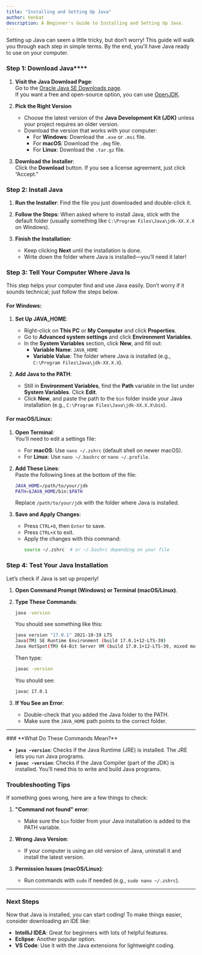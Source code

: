 ```yaml
---
title: "Installing and Setting Up Java"
author: Venkat
description: A Beginner's Guide to Installing and Setting Up Java.
---
```


Setting up Java can seem a little tricky, but don’t worry! This guide will walk you through each step in simple terms. By the end, you'll have Java ready to use on your computer.

### Step 1: Download Java\*\*\*\*

1. **Visit the Java Download Page**:  
   Go to the [Oracle Java SE Downloads page](https://www.oracle.com/java/technologies/javase-downloads.html).  
   If you want a free and open-source option, you can use [OpenJDK](https://openjdk.org).

2. **Pick the Right Version**

    - Choose the latest version of the **Java Development Kit (JDK)** unless your project requires an older version.
    - Download the version that works with your computer:
        - For **Windows**: Download the `.exe` or `.msi` file.
        - For **macOS**: Download the `.dmg` file.
        - For **Linux**: Download the `.tar.gz` file.

3. **Download the Installer**:  
   Click the **Download** button. If you see a license agreement, just click “Accept.”

### Step 2: Install Java

1. **Run the Installer**: Find the file you just downloaded and double-click it.

2. **Follow the Steps**: When asked where to install Java, stick with the default folder (usually something like `C:\Program Files\Java\jdk-XX.X.X` on Windows).

3. **Finish the Installation**:
    - Keep clicking **Next** until the installation is done.
    - Write down the folder where Java is installed—you’ll need it later!

### **Step 3: Tell Your Computer Where Java Is**

This step helps your computer find and use Java easily. Don’t worry if it sounds technical; just follow the steps below.

#### **For Windows**:

1. **Set Up JAVA_HOME**:

    - Right-click on **This PC** or **My Computer** and click **Properties**.
    - Go to **Advanced system settings** and click **Environment Variables**.
    - In the **System Variables** section, click **New**, and fill out:
        - **Variable Name**: `JAVA_HOME`
        - **Variable Value**: The folder where Java is installed (e.g., `C:\Program Files\Java\jdk-XX.X.X`).

2. **Add Java to the PATH**:
    - Still in **Environment Variables**, find the **Path** variable in the list under **System Variables**. Click **Edit**.
    - Click **New**, and paste the path to the `bin` folder inside your Java installation (e.g., `C:\Program Files\Java\jdk-XX.X.X\bin`).

#### **For macOS/Linux**:

1. **Open Terminal**:  
   You’ll need to edit a settings file:

    - For **macOS**: Use `nano ~/.zshrc` (default shell on newer macOS).
    - For **Linux**: Use `nano ~/.bashrc` or `nano ~/.profile`.

2. **Add These Lines**:  
   Paste the following lines at the bottom of the file:

    ```bash
    JAVA_HOME=/path/to/your/jdk
    PATH=$JAVA_HOME/bin:$PATH
    ```

    Replace `/path/to/your/jdk` with the folder where Java is installed.

3. **Save and Apply Changes**:
    - Press `CTRL+O`, then `Enter` to save.
    - Press `CTRL+X` to exit.
    - Apply the changes with this command:
        ```bash
        source ~/.zshrc  # or ~/.bashrc depending on your file
        ```

### **Step 4: Test Your Java Installation**

Let’s check if Java is set up properly!

1. **Open Command Prompt (Windows) or Terminal (macOS/Linux)**.

2. **Type These Commands**:

    ```bash
    java -version
    ```

    You should see something like this:

    ```bash
    java version "17.0.1" 2021-10-19 LTS
    Java(TM) SE Runtime Environment (build 17.0.1+12-LTS-39)
    Java HotSpot(TM) 64-Bit Server VM (build 17.0.1+12-LTS-39, mixed mode, sharing)
    ```

    Then type:

    ```bash
    javac -version
    ```

    You should see:

    ```bash
    javac 17.0.1
    ```

3. **If You See an Error**:
    - Double-check that you added the Java folder to the PATH.
    - Make sure the `JAVA_HOME` path points to the correct folder.

---

<Info type="tip">
### **What Do These Commands Mean?**

-   **`java -version`**: Checks if the Java Runtime (JRE) is installed. The JRE lets you run Java programs.
-   **`javac -version`**: Checks if the Java Compiler (part of the JDK) is installed. You’ll need this to write and build Java programs.

</Info>

### **Troubleshooting Tips**

If something goes wrong, here are a few things to check:

1. **"Command not found" error**:

    - Make sure the `bin` folder from your Java installation is added to the PATH variable.

2. **Wrong Java Version**:

    - If your computer is using an old version of Java, uninstall it and install the latest version.

3. **Permission Issues (macOS/Linux)**:
    - Run commands with `sudo` if needed (e.g., `sudo nano ~/.zshrc`).

---

### **Next Steps**

Now that Java is installed, you can start coding! To make things easier, consider downloading an IDE like:

-   **IntelliJ IDEA**: Great for beginners with lots of helpful features.
-   **Eclipse**: Another popular option.
-   **VS Code**: Use it with the Java extensions for lightweight coding.
